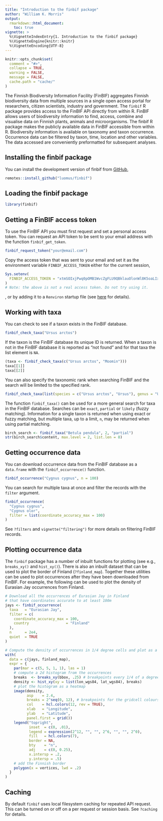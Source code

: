 ```yaml
---
title: "Introduction to the finbif package"
author: "William K. Morris"
output: 
  rmarkdown::html_document:
    toc: true
vignette: >
  %\VignetteIndexEntry{1. Introduction to the finbif package}
  %\VignetteEngine{knitr::knitr}
  %\VignetteEncoding{UTF-8}
---
```


```r
knitr::opts_chunk$set(
  comment = "#>",
  collapse = TRUE,
  warning = FALSE,
  message = FALSE,
  cache.path = "cache/"
)
```
The Finnish Biodiversity Information Facility (FinBIF) aggregates Finnish
biodiversity data from multiple sources in a single open access portal for
researchers, citizen scientists, industry and government. The `finbif` R
package provides access to the FinBIF API directly from within R. FinBIF allows
users of biodiversity information to find, access, combine and visualise data on
Finnish plants, animals and microorganisms. The finbif R package makes the
publicly available data in FinBIF accessible from within R. Biodiversity
information is available on taxonomy and taxon occurrence. Occurrence data can
be filtered by taxon, time, location and other variables. The data accessed are
conveniently preformatted for subsequent analyses.

## Installing the finbif package
You can install the development version of finbif from
[GitHub](https://github.com),
```r
remotes::install_github("luomus/finbif")
```

## Loading the finbif package
```r
library(finbif)
```

## Getting a FinBIF access token
To use the FinBIF API you must first request and set a personal access token.
You can request an API token to be sent to your email address with the function
`finbif_get_token`.
```r
finbif_request_token("your@email.com")
```

Copy the access token that was sent to your email and set it as the environment
variable `FINBIF_ACCESS_TOKEN` either for the current session,
```r
Sys.setenv(
  FINBIF_ACCESS_TOKEN = "xtmSOIxjPwq0pOMB1WvcZgFLU9QBklauOlonWl8K5oaLIx8RniJLrvcJU4v9H7Et"
)
# Note: the above is not a real access token. Do not try using it.
```
, or by adding it to a `Renviron` startup file (see
[here](https://rviews.rstudio.com/2017/04/19/r-for-enterprise-understanding-r-s-startup/)
for details).

## Working with taxa
You can check to see if a taxon exists in the FinBIF database.
```r
finbif_check_taxa("Ursus arctos")
```

If the taxon is the FinBIF database its unique ID is returned. When a taxon is
not in the FinBIF database it is reported as "not found" and for that taxa the
list element is `NA`.
```r
(taxa <- finbif_check_taxa(c("Ursus arctos", "Moomin")))
taxa[[1]]
taxa[[2]]
```

You can also specify the taxonomic rank when searching FinBIF and the search
will be limited to the specified rank.
```r
finbif_check_taxa(list(species = c("Ursus arctos", "Ursus"), genus = "Ursus"))
```

The function `finbif_taxa()` can be used for a more general search for taxa in 
the FinBIF database. Searches can be `exact`, `partial` or `likely` (fuzzy
matching). Information for a single taxon is returned when using exact or fuzzy
matching, but multiple taxa, up to a limit, `n`, may be returned when using
partial matching.
```r
birch_search <- finbif_taxa("Betula pendula", 2, "partial")
str(birch_search$content, max.level = 2, list.len = 8)
```

## Getting occurrence data
You can download occurrence data from the FinBIF database as a `data.frame` with
the `finbif_occurrence()` function.
```r
finbif_occurrence("Cygnus cygnus", n = 100)
```

You can search for multiple taxa at once and filter the records with the
`filter` argument.
```r
finbif_occurrence(
  "Cygnus cygnus", 
  "Cygnus olor",
  filter = list(coordinate_accuracy_max = 100)
)
```

See `?filters` and `vignette("filtering")` for more details on filtering FinBIF
records.

## Plotting occurrence data
The `finbif` package has a number of inbuilt functions for plotting (see e.g.,
`breaks_xy()` and `hist_xy()`). There is also an inbuilt dataset that can be
used to plot the border of Finland (`?finland_map`). Together these utilities
can be used to plot occurrences after they have been downloaded from FinBIF. For
example, the following can be used to plot the density of Eurasian Jay
occurrences from Finland.
```r
# Download all the occurrences of Eurasian Jay in Finland
# that have coordinates accurate to at least 100m
jays <- finbif_occurrence(
  taxa   = "Eurasian Jay",
  filter = c(
    coordinate_accuracy_max = 100,
    country                 = "Finland"
  ),
  n      = 2e4,
  quiet  = TRUE
)
```

```r
# Compute the density of occurrences in 1/4 degree cells and plot as a heatmap
with(
  data = c(jays, finland_map),
  expr = {
    par(mar = c(5, 5, 1, 1), las = 1)
    # compute a 2d histogram from the occurrences
    breaks  <- breaks_xy(bbox, .25) # breakpoints every 1/4 of a degree
    density <- hist_xy(xy = list(lon_wgs84, lat_wgs84), breaks)
    # plot the histogram as a heatmap
    image(density,
          asp    = 2.4,
          breaks = 2^seq(0, 12), # breakpoints for the gridcell colours
          col    = hcl.colors(12, rev = TRUE),
          xlab   = "Longitude",
          ylab   = "Latitude",
          panel.first = grid())
    legend("topright",
           inset  = c(0, .01),
           legend = expression(2^12, "", "", 2^6, "", "", 2^0),
           fill   = hcl.colors(7),
           border = NA,
           bty    = "n",
           adj    = c(0, 0.25), 
           x.intersp = .2,
           y.intersp = .5)
    # add the Finnish border
    polygon(x = vertices, lwd = .2)
  }
)
```

## Caching
By default `finbif` uses local filesystem caching for repeated API request. This
can be turned on or off on a per request or session basis. See `?caching` for
details.

